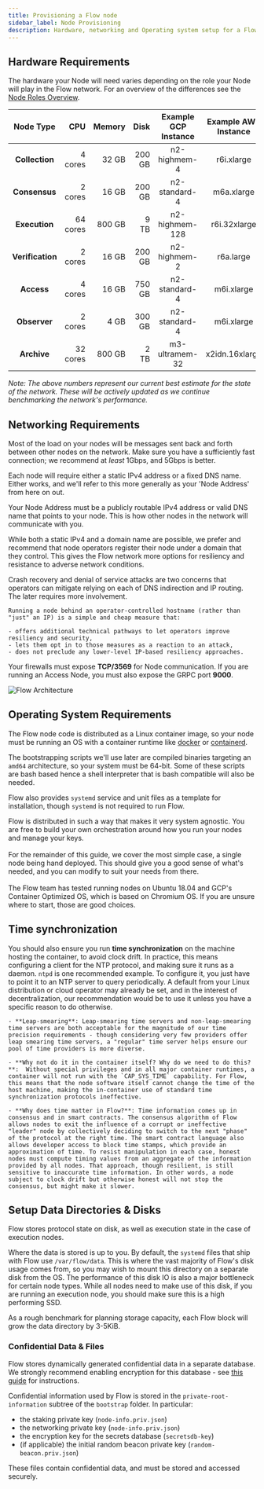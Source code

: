 ```yaml
---
title: Provisioning a Flow node
sidebar_label: Node Provisioning
description: Hardware, networking and Operating system setup for a Flow node
---
```


## Hardware Requirements

The hardware your Node will need varies depending on the role your Node will play in the Flow network. For an overview of the differences see the [Node Roles Overview](./node-roles.mdx).

| Node Type | CPU | Memory | Disk | Example GCP Instance | Example AWS Instance |
|:----------------:| ---------:| ------:| ------:|:--------------:|:--------------:|
| **Collection**   |  4 cores  | 32 GB  | 200 GB | n2-highmem-4   | r6i.xlarge     |
| **Consensus**    |  2 cores  | 16 GB  | 200 GB | n2-standard-4  | m6a.xlarge     |
| **Execution**    | 64 cores  | 800 GB |  9 TB  | n2-highmem-128 | r6i.32xlarge   |
| **Verification** |  2 cores  | 16 GB  | 200 GB | n2-highmem-2   | r6a.large      |
| **Access**       |  4 cores | 16 GB  | 750 GB | n2-standard-4   | m6i.xlarge     |
| **Observer**     |  2 cores  | 4 GB   | 300 GB | n2-standard-4  | m6i.xlarge     |
| **Archive**      | 32 cores  | 800 GB |  2 TB  | m3-ultramem-32 | x2idn.16xlarge |

_Note: The above numbers represent our current best estimate for the state of the network. These will be actively updated as we continue benchmarking the network's performance._

## Networking Requirements

Most of the load on your nodes will be messages sent back and forth between other nodes on the network. Make sure you have a sufficiently fast connection; we recommend at _least_ 1Gbps, and 5Gbps is better.

Each node will require either a static IPv4 address or a fixed DNS name. Either works, and we'll refer to this more generally as your 'Node Address' from here on out.

<Callout type="info" title="Node Address Requirements">
    Your Node Address must be a publicly routable IPv4 address or valid DNS name
    that points to your node. This is how other nodes in the network will
    communicate with you.
</Callout>

While both a static IPv4 and a domain name are possible, we prefer and recommend that node operators register their node under a domain that they control. This gives the Flow network more options for resiliency and resistance to adverse network conditions.

<Callout type="warning" title="Registering a domain name for your Flow Node">
    Crash recovery and denial of service attacks are two concerns that operators can mitigate relying on each of DNS indirection and IP routing. The later requires more involvement.

    Running a node behind an operator-controlled hostname (rather than "just" an IP) is a simple and cheap measure that:

    - offers additional technical pathways to let operators improve resiliency and security,
    - lets them opt in to those measures as a reaction to an attack,
    - does not preclude any lower-level IP-based resiliency approaches.

</Callout>

Your firewalls must expose **TCP/3569** for Node communication. If you are running an Access Node, you must also expose the GRPC port **9000**.

![Flow Architecture](flow-architecture.png)

## Operating System Requirements

The Flow node code is distributed as a Linux container image, so your node must be running an OS with a container runtime like [docker](https://docker.com) or [containerd](https://containerd.io).

The bootstrapping scripts we'll use later are compiled binaries targeting an `amd64` architecture, so your system must be 64-bit. Some of these scripts are bash based hence a shell interpreter that is bash compatible will also be needed.

Flow also provides `systemd` service and unit files as a template for installation, though `systemd` is not required to run Flow.

<Callout type="info" title="Choose Your Own Adventure">
    Flow is distributed in such a way that makes it very system agnostic. You are
    free to build your own orchestration around how you run your nodes and manage
    your keys.
    <br />
    <br />
    For the remainder of this guide, we cover the most simple case, a single node being
    hand deployed. This should give you a good sense of what's needed, and you can
    modify to suit your needs from there.
    <br />
    <br />
    The Flow team has tested running nodes on Ubuntu 18.04 and GCP's Container
    Optimized OS, which is based on Chromium OS. If you are unsure where to start,
    those are good choices.
</Callout>

## Time synchronization

You should also ensure you run **time synchronization** on the machine hosting the container, to avoid clock drift. In practice, this means configuring a client for the NTP protocol, and making sure it runs as a daemon. `ntpd` is one recommended example. To configure it, you just have to point it to an NTP server to query periodically. A default from your Linux distribution or cloud operator may already be set, and in the interest of decentralization, our recommendation would be to use it unless you have a specific reason to do otherwise.

<Callout type="info" title="Time synchronization FAQ">

    - **Leap-smearing**: Leap-smearing time servers and non-leap-smearing time servers are both acceptable for the magnitude of our time precision requirements - though considering very few providers offer leap smearing time servers, a "regular" time server helps ensure our pool of time providers is more diverse.

    - **Why not do it in the container itself? Why do we need to do this?**:  Without special privileges and in all major container runtimes, a container will not run with the `CAP_SYS_TIME` capability. For Flow, this means that the node software itself cannot change the time of the host machine, making the in-container use of standard time synchronization protocols ineffective.

    - **Why does time matter in Flow?**: Time information comes up in consensus and in smart contracts. The consensus algorithm of Flow allows nodes to exit the influence of a corrupt or ineffective "leader" node by collectively deciding to switch to the next "phase" of the protocol at the right time. The smart contract language also allows developer access to block time stamps, which provide an approximation of time. To resist manipulation in each case, honest nodes must compute timing values from an aggregate of the information provided by all nodes. That approach, though resilient, is still sensitive to inaccurate time information. In other words, a node subject to clock drift but otherwise honest will not stop the consensus, but might make it slower.

</Callout>

## Setup Data Directories & Disks

Flow stores protocol state on disk, as well as execution state in the case of execution nodes.

Where the data is stored is up to you. By default, the `systemd` files that ship with Flow use `/var/flow/data`.
This is where the vast majority of Flow's disk usage comes from, so you may wish to mount this directory on a separate disk from the OS.
The performance of this disk IO is also a major bottleneck for certain node types.
While all nodes need to make use of this disk, if you are running an execution node, you should make sure this is a high performing SSD.

As a rough benchmark for planning storage capacity, each Flow block will grow the data directory by 3-5KiB.

### Confidential Data & Files

Flow stores dynamically generated confidential data in a separate database. We strongly recommend enabling encryption
for this database - see [this guide](./db-encryption-existing-operator.mdx) for instructions.

Confidential information used by Flow is stored in the `private-root-information` subtree of the `bootstrap` folder.
In particular:
* the staking private key (`node-info.priv.json`)
* the networking private key (`node-info.priv.json`)
* the encryption key for the secrets database (`secretsdb-key`)
* (if applicable) the initial random beacon private key (`random-beacon.priv.json`)

These files contain confidential data, and must be stored and accessed securely.

